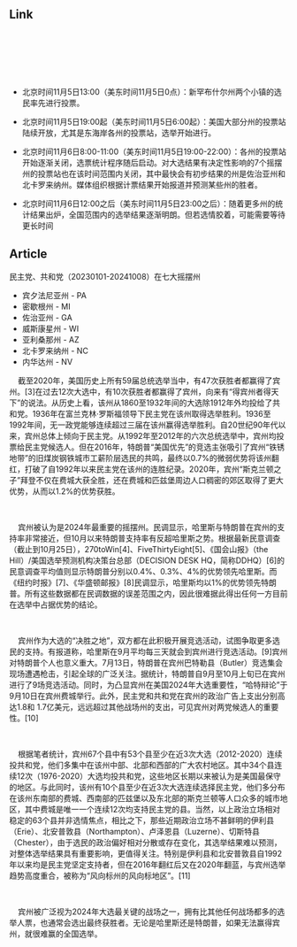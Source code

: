 
## Link
<LinkRender alt='美联社' path='https://apnews.com/' />

<br/>

<LinkRender alt='CNN' path='https://edition.cnn.com/election/2024/electoral-college-map?game-id=2024-PG-CNN-ratings&game-view=map' />

<br/>

<LinkRender alt='270towin' path='https://www.270towin.com/maps/consensus-2024-presidential-election-forecast' />

<br/>

<LinkRender alt='Politico' path='https://www.politico.com/2024-election/results/' />

<br/>

<LinkRender alt='Election' path='https://www.wsj.com/election/2024/general/president' />

<LinkRender alt='elections赔率' path='https://kalshi.com/markets/pres/presidential-elections' />

<br/>

* 北京时间11月5日13:00（美东时间11月5日0点）：新罕布什尔州两个小镇的选民率先进行投票。

* 北京时间11月5日19:00起（美东时间11月5日6:00起）：美国大部分州的投票站陆续开放，尤其是东海岸各州的投票站，选举开始进行。

* 北京时间11月6日8:00-11:00（美东时间11月5日19:00-22:00）：各州的投票站开始逐渐关闭，选票统计程序随后启动。对大选结果有决定性影响的7个摇摆州的投票站也在该时间范围内关闭，其中最快会有初步结果的州是佐治亚州和北卡罗来纳州。媒体组织根据计票结果开始报道并预测某些州的胜者。

* 北京时间11月6日12:00之后（美东时间11月5日23:00之后）：随着更多州的统计结果出炉，全国范围内的选举结果逐渐明朗。但若选情胶着，可能需要等待更长时间

## Article
<LinkRender alt='关键州宾夕法尼亚' path='https://ciss.tsinghua.edu.cn/info/qb/7561' />

民主党、共和党（20230101-20241008）在七大摇摆州
* 宾夕法尼亚州 - PA
* 密歇根州 - MI
* 佐治亚州 - GA
* 威斯康星州 - WI
* 亚利桑那州 - AZ
* 北卡罗来纳州 - NC
* 内华达州 - NV

&nbsp;&nbsp;&nbsp;&nbsp;截至2020年，美国历史上所有59届总统选举当中，有47次获胜者都赢得了宾州。[3]在过去12次大选中，有10次获胜者都赢得了宾州，向来有“得宾州者得天下”的说法。从历史上看，该州从1860至1932年间的大选除1912年外均投给了共和党。1936年在富兰克林·罗斯福领导下民主党在该州取得选举胜利。1936至1992年间，无一政党能够连续超过三届在该州赢得选举胜利。自20世纪90年代以来，宾州总体上倾向于民主党。从1992年至2012年的六次总统选举中，宾州均投票给民主党候选人。但在2016年，特朗普“美国优先”的竞选主张吸引了宾州“铁锈地带”的旧煤炭钢铁城市工薪阶层选民的共鸣，最终以0.7%的微弱优势将该州翻红，打破了自1992年以来民主党在该州的连胜纪录。2020年，宾州“斯克兰顿之子”拜登不仅在费城大获全胜，还在费城和匹兹堡周边人口稠密的郊区取得了更大优势，从而以1.2%的优势获胜。

<br/>

&nbsp;&nbsp;&nbsp;&nbsp;宾州被认为是2024年最重要的摇摆州。民调显示，哈里斯与特朗普在宾州的支持率非常接近，但10月以来特朗普支持率有反超哈里斯之势。根据最新民意调查（截止到10月25日），270toWin[4]、FiveThirtyEight[5]、《国会山报》（the Hill）/美国选举预测机构决策台总部（DECISION DESK HQ，简称DDHQ）[6]的民意调查平均值则显示特朗普分别以0.4%、0.3%、4%的优势领先哈里斯。而《纽约时报》[7]、《华盛顿邮报》[8]民调显示，哈里斯均以1%的优势领先特朗普。所有这些数据都在民调数据的误差范围之内，因此很难据此得出任何一方目前在选举中占据优势的结论。

<br/>

&nbsp;&nbsp;&nbsp;&nbsp;宾州作为大选的“决胜之地”，双方都在此积极开展竞选活动，试图争取更多选民的支持。有报道称，哈里斯在9月平均每三天就会到宾州进行竞选活动。[9]宾州对特朗普个人也意义重大。7月13日，特朗普在宾州巴特勒县（Butler）竞选集会现场遭遇枪击，引起全球的广泛关注。据统计，特朗普自9月至10月上旬已在宾州进行了9场竞选活动。同时，为凸显宾州在美国2024年大选重要性，“哈特辩论”于9月10日在宾州费城举行。此外，民主党和共和党在宾州的政治广告上支出分别高达1.8和 1.7亿美元，远远超过其他战场州的支出，可见宾州对两党候选人的重要性。[10]

<br/>

&nbsp;&nbsp;&nbsp;&nbsp;根据笔者统计，宾州67个县中有53个县至少在近3次大选（2012-2020）连续投共和党，他们多集中在该州中部、北部和西部的广大农村地区。其中34个县连续12次（1976-2020）大选均投共和党，这些地区长期以来被认为是美国最保守的地区。与此同时，该州有10个县至少在近3次大选连续选择民主党，他们多分布在该州东南部的费城、西南部的匹兹堡以及东北部的斯克兰顿等人口众多的城市地区，其中费城是唯一一个连续12次均支持民主党的县。当然，以上政治立场相对稳定的63个县并非选情焦点，相比之下，那些近期政治立场不甚鲜明的伊利县（Erie）、北安普敦县（Northampton）、卢泽恩县（Luzerne）、切斯特县（Chester），由于选民的政治偏好相对分散或存在变化，其选举结果难以预测，对整体选举结果具有重要影响，更值得关注。特别是伊利县和北安普敦县自1992年以来均是民主党坚定支持者，但在2016年翻红后又在2020年翻蓝，与宾州选举趋势高度重合，被称为“风向标州的风向标地区”。[11]

<br/>

&nbsp;&nbsp;&nbsp;&nbsp;宾州被广泛视为2024年大选最关键的战场之一，拥有比其他任何战场都多的选举人票，也通常会选出最终获胜者。无论是哈里斯还是特朗普，如果无法赢得宾州，就很难赢的全国选举。